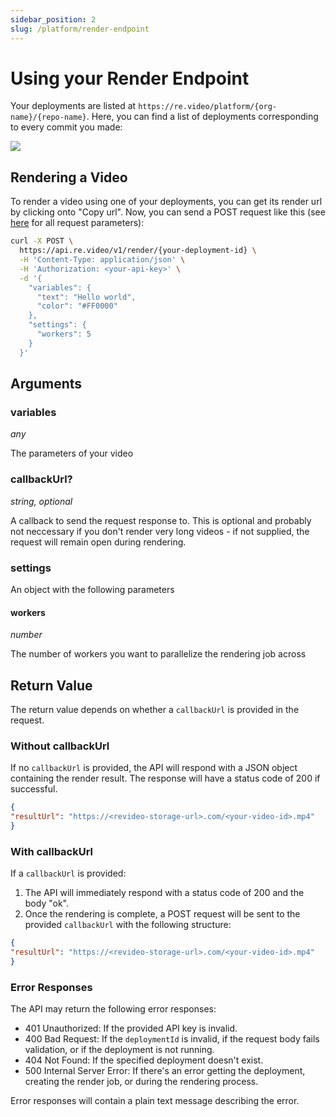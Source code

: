 ```yaml
---
sidebar_position: 2
slug: /platform/render-endpoint
---
```


# Using your Render Endpoint

Your deployments are listed at `https://re.video/platform/{org-name}/{repo-name}`. Here, you can find a list of deployments corresponding to every commit you made:

![](https://revideo-example-assets.s3.amazonaws.com/platform-deployments-screenshot.png)

## Rendering a Video

To render a video using one of your deployments, you can get its render url by clicking onto "Copy url". Now, you can send a POST request like this (see [here](/platform/render-endpoint#arguments) for all request parameters):

```bash
curl -X POST \
  https://api.re.video/v1/render/{your-deployment-id} \
  -H 'Content-Type: application/json' \
  -H 'Authorization: <your-api-key>' \
  -d '{
    "variables": {
      "text": "Hello world",
      "color": "#FF0000"
    },
    "settings": {
      "workers": 5
    }
  }'
```

## Arguments

### variables

_any_

The parameters of your video

### callbackUrl?

_string, optional_

A callback to send the request response to. This is optional and probably not neccessary if you don't render very long videos - if not supplied, the request will remain open during rendering.

### settings

An object with the following parameters

#### workers

_number_

The number of workers you want to parallelize the rendering job across


## Return Value

The return value depends on whether a `callbackUrl` is provided in the request.

### Without callbackUrl

If no `callbackUrl` is provided, the API will respond with a JSON object containing the render result. The response will have a status code of 200 if successful.

```json
{
"resultUrl": "https://<revideo-storage-url>.com/<your-video-id>.mp4"
}
```

### With callbackUrl

If a `callbackUrl` is provided:

1. The API will immediately respond with a status code of 200 and the body "ok".
2. Once the rendering is complete, a POST request will be sent to the provided `callbackUrl` with the following structure:

```json
{
"resultUrl": "https://<revideo-storage-url>.com/<your-video-id>.mp4"
}
```


### Error Responses

The API may return the following error responses:

- 401 Unauthorized: If the provided API key is invalid.
- 400 Bad Request: If the `deploymentId` is invalid, if the request body fails validation, or if the deployment is not running.
- 404 Not Found: If the specified deployment doesn't exist.
- 500 Internal Server Error: If there's an error getting the deployment, creating the render job, or during the rendering process.

Error responses will contain a plain text message describing the error.